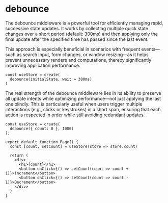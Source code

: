 # debounce

The debounce middleware is a powerful tool for efficiently managing rapid, successive state updates. It works by collecting multiple quick state changes over a short period (default: 300ms) and then applying only the final update after the specified time has passed since the last event.

This approach is especially beneficial in scenarios with frequent events—such as search input, form changes, or window resizing—as it helps prevent unnecessary renders and computations, thereby significantly improving application performance.

```tsx
const useStore = create(
  debounce(initialState, wait = 300ms)
)
```

The real strength of the debounce middleware lies in its ability to preserve all update intents while optimizing performance—not just applying the last one blindly. This is particularly useful when users trigger multiple interactions (e.g., clicks or keystrokes) in a short span, ensuring that each action is respected in order while still avoiding redundant updates.
```tsx
const useStore = create(
  debounce({ count: 0 }, 1000)
);
 
export default function Page() {
  const [count, setCount] = useStore(store => store.count)
 
  return (
    <div>
      <h1>{count}</h1>
      <button onClick={() => setCount(count => count + 1)}>Increment</button>
      <button onClick={() => setCount(count => count - 1)}>Decrement</button>
    </div>
  )
}
```